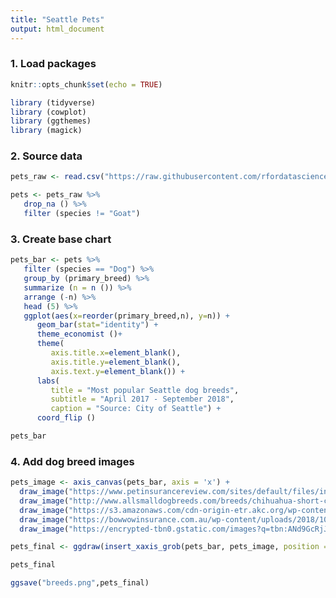 ```yaml
---
title: "Seattle Pets"
output: html_document
---
```


### 1. Load packages
```r
knitr::opts_chunk$set(echo = TRUE)

library (tidyverse)
library (cowplot)
library (ggthemes)
library (magick)

```

### 2. Source data
```r
pets_raw <- read.csv("https://raw.githubusercontent.com/rfordatascience/tidytuesday/master/data/2019/2019-03-26/seattle_pets.csv")

pets <- pets_raw %>%
   drop_na () %>%
   filter (species != "Goat")
```


### 3. Create base chart 
```r

pets_bar <- pets %>%
   filter (species == "Dog") %>%
   group_by (primary_breed) %>%
   summarize (n = n ()) %>%
   arrange (-n) %>%
   head (5) %>%
   ggplot(aes(x=reorder(primary_breed,n), y=n)) +
      geom_bar(stat="identity") + 
      theme_economist ()+
      theme(
         axis.title.x=element_blank(),
         axis.title.y=element_blank(),
         axis.text.y=element_blank()) +
      labs(
         title = "Most popular Seattle dog breeds",
         subtitle = "April 2017 - September 2018",
         caption = "Source: City of Seattle") +
      coord_flip ()

pets_bar  
```



### 4. Add dog breed images
```r

pets_image <- axis_canvas(pets_bar, axis = 'x') + 
  draw_image("https://www.petinsurancereview.com/sites/default/files/inline-images/Labrador%20Retriever%202.jpg", y = 4.92, scale = 0.85) +
  draw_image("http://www.allsmalldogbreeds.com/breeds/chihuahua-short-coat.jpg", y = 4.0, scale = 0.9) +
  draw_image("https://s3.amazonaws.com/cdn-origin-etr.akc.org/wp-content/uploads/2017/11/12133017/Golden-Care.jpg", y = 3.0, scale = 0.9) +
  draw_image("https://bowwowinsurance.com.au/wp-content/uploads/2018/10/australian-aussie-terrier-700x700.jpg", y = 2.0, scale = 0.79) +
  draw_image("https://encrypted-tbn0.gstatic.com/images?q=tbn:ANd9GcRjJqstuFnEQYpXeNbb3Sqv6l5EHxE1TWrEkFwnsW8zMwiIEiwn", y = 1.1, scale = 0.9)

pets_final <- ggdraw(insert_xaxis_grob(pets_bar, pets_image, position = "bottom"))

pets_final

ggsave("breeds.png",pets_final)
```
